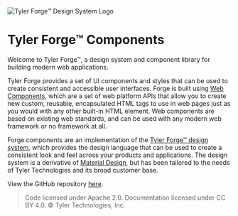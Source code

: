 
<Meta title="Home" />

<img src="/forge-logo-full-color.svg" alt="Tyler Forge™ Design System Logo" className="homepage-logo" />

# Tyler Forge™ Components

Welcome to Tyler Forge™, a design system and component library for building modern web applications.

Tyler Forge provides a set of UI components and styles that can be used to create consistent and accessible user interfaces. Forge is built using [Web Components][2],
which are a set of web platform APIs that allow you to create new custom, reusable, encapsulated HTML tags to use in web pages just as you would with any other
built-in HTML element. Web components are based on existing web standards, and can be used with any modern web framework or no framework at all.

Forge components are an implementation of the [Tyler Forge™ design system][1], which provides the design language that can be used to create a consistent look and
feel across your products and applications. The design system is a derivative of [Material Design][3], but has been tailored to the needs of Tyler Technologies
and its broad customer base.

View the GitHub repository [here][4].

> Code licensed under Apache 2.0. Documentation licensed under CC BY 4.0. &copy; Tyler Technologies, Inc.

[1]: https://forge.tylertech.com/
[2]: https://developer.mozilla.org/en-US/docs/Web/API/Web_components
[3]: https://m2.material.io/
[4]: https://github.com/tyler-technologies-oss/forge

<style>
{`
  .forge-storybook-dark .homepage-logo {
    filter: brightness(0) invert(1);
  }

  .homepage-logo {
    display: block;
    margin-inline: auto;
    margin-block: 16px 56px;
    min-width: 320px;
    width: 50%;
  }
`}
</style>
